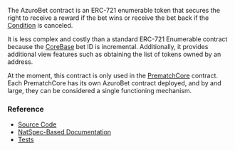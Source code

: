 
<PageHeadline
  title="AzuroBet"
  subTitle="An ERC-721 enumerable token for bets"
/>

The AzuroBet contract is an ERC-721 enumerable token that secures the right to receive a reward if the bet wins or
receive the bet back if the [Condition](/concepts/protocol/conditions) is canceled.

It is less complex and costly than a standard ERC-721 Enumerable contract because the [CoreBase](/contracts/core-base)
bet ID is incremental. Additionally, it provides additional view features such as obtaining the list of tokens owned by an address.

At the moment, this contract is only used in the [PrematchCore](/contracts/prematch-core) contract. Each PrematchCore
has its own AzuroBet contract deployed, and by and large, they can be considered a single functioning mechanism.


### Reference

- [Source Code](https://github.com/Azuro-protocol/Azuro-v2-public/blob/main/contracts/AzuroBet.sol)
- [NatSpec-Based Documentation](https://azuro-protocol.github.io/Azuro-v2-public/#/contracts/AzuroBet.sol:AzuroBet)
- [Tests](https://github.com/Azuro-protocol/Azuro-v2-public/blob/main/test/azurobet-test.js)
